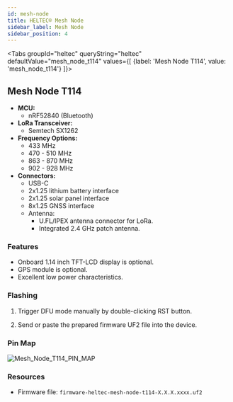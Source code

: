 ```yaml
---
id: mesh-node
title: HELTEC® Mesh Node
sidebar_label: Mesh Node
sidebar_position: 4
---
```



<Tabs
groupId="heltec"
queryString="heltec"
defaultValue="mesh_node_t114"
values={[
{label: 'Mesh Node T114', value: 'mesh_node_t114'}
]}>
<TabItem value="mesh_node_t114">

## Mesh Node T114

- **MCU:**
  - nRF52840 (Bluetooth)
- **LoRa Transceiver:**
  - Semtech SX1262
- **Frequency Options:**
  - 433 MHz
  - 470 - 510 MHz
  - 863 - 870 MHz
  - 902 - 928 MHz
- **Connectors:**
  - USB-C
  - 2x1.25 lithium battery interface
  - 2x1.25 solar panel interface
  - 8x1.25 GNSS interface
  - Antenna:
    - U.FL/IPEX antenna connector for LoRa.
    - Integrated 2.4 GHz patch antenna.

### Features

- Onboard 1.14 inch TFT-LCD display is optional.
- GPS module is optional.
- Excellent low power characteristics.

### Flashing

1. Trigger DFU mode manually by double-clicking RST button.

2. Send or paste the prepared firmware UF2 file into the device.

### Pin Map

![Mesh_Node_T114_PIN_MAP](/img/hardware/heltec/Mesh_Node_T114_PIN_MAP.webp)

### Resources

- Firmware file: `firmware-heltec-mesh-node-t114-X.X.X.xxxx.uf2`

</TabItem>
</Tabs>
